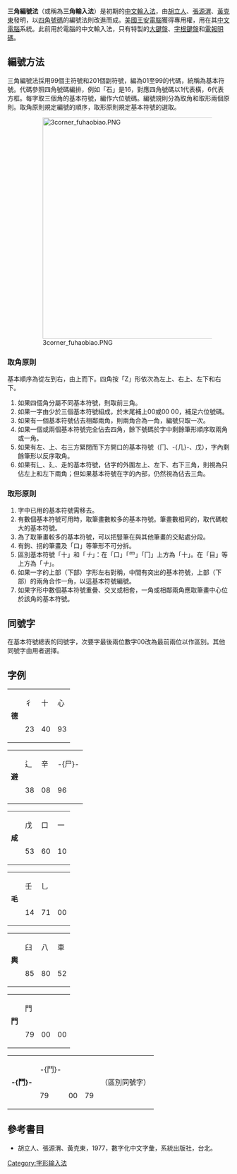 {{中文输入法|
*胡立人
*張源渭
*黃克東|1971年|字形|[[File:3corner_an_illustration.svg|250px]]<br>三角編號法示例}}

'''三角編號法'''（或稱為'''三角輸入法'''）是初期的[[中文輸入法|中文輸入法]]，由[[胡立人|胡立人]]、[[張源渭|張源渭]]、[[黃克東|黃克東]]發明，以[[四角號碼|四角號碼]]的編號法則改進而成。[[美國|美國]][[王安電腦|王安電腦]]獲得專用權，用在其[[中文電腦|中文電腦]]系統。此前用於電腦的中文輸入法，只有特製的[[大鍵盤|大鍵盤]]、[[字根鍵盤|字根鍵盤]]和[[中文电码|電報明碼]]。

== 編號方法 ==
三角編號法採用99個主符號和201個副符號，編為01至99的代碼，統稱為基本符號。代碼參照四角號碼編排，例如「石」是16，對應四角號碼以1代表橫，6代表方框。每字取三個角的基本符號，編作六位號碼。編號規則分為取角和取形兩個原則。取角原則規定編號的順序，取形原則規定基本符號的選取。

: [[File:3corner_fuhaobiao.PNG|500px]]

=== 取角原則 ===
基本順序為從左到右，由上而下。四角按「Z」形依次為左上、右上、左下和右下。
# 如果四個角分屬不同基本符號，則取前三角。
# 如果一字由少於三個基本符號組成，於末尾補上00或00 00，補足六位號碼。
# 如果有一個基本符號佔去相鄰兩角，則兩角合為一角，編號只取一次。
# 如果一個或兩個基本符號完全佔去四角，餘下號碼於字中剩餘筆形順序取兩角或一角。
# 如果有左、上、右三方緊閉而下方開口的基本符號（冂、-{几}-、戊），字內剩餘筆形以反序取角。
# 如果有辶、廴、走的基本符號，佔字的外圍左上、左下、右下三角，則視為只佔左上和左下兩角；但如果基本符號在字的內部，仍然視為佔去三角。

=== 取形原則 ===
# 字中已用的基本符號需移去。
# 有數個基本符號可用時，取筆畫數較多的基本符號。筆畫數相同的，取代碼較大的基本符號。
# 為了取筆畫較多的基本符號，可以把豎筆在與其他筆畫的交點處分段。 
# 有鉤、拐的筆畫及「口」等筆形不可分拆。
# 區別基本符號「十」和「''十''」：在「口」「罒」「冂」上方為「十」。在「目」等上方為「''十''」。
# 如果一字的上部（下部）字形左右對稱，中間有突出的基本符號，上部（下部）的兩角合作一角，以這基本符號編號。
# 如果字形中數個基本符號重疊、交叉或相套，一角或相鄰兩角應取筆畫中心位於該角的基本符號。

== 同號字 ==
在基本符號總表的同號字，次要字最後兩位數字00改為最前兩位以作區別。其他同號字由用者選擇。

== 字例 ==
{| border=0
| rowspan=2|'''德'''
| 彳
| 十
| 心
|-
| 23
| 40
| 93
|}

{| border=0
| rowspan=2|'''避'''
| 辶
| 辛
| -{尸}-
|-
| 38
| 08
| 96
|}

{| border=0
| rowspan=2|'''咸'''
| 戊
| 口
| 一
|-
| 53
| 60
| 10
|}

{| border=0
| rowspan=2|'''毛'''
| 壬
| 乚
| 
|-
| 14
| 71
| 00
|}

{| border=0
| rowspan=2|'''輿'''
| 臼
| 八
| 車
|-
| 85
| 80
| 52
|}

{|
| rowspan=2|'''門'''
| 門
| 
| 
|-
| 79
| 00
| 00
|}

{|
| rowspan=2|'''-{鬥}-'''
| -{鬥}-
|
|
| rowspan=2|（區別同號字）
|-
| 79
| 00
| 79
|}

== 參考書目 ==
* 胡立人、張源渭、黃克東，1977，數字化中文字彙，系統出版社，台北。

{{漢語輸入法}}

[[Category:字形输入法|Category:字形输入法]]